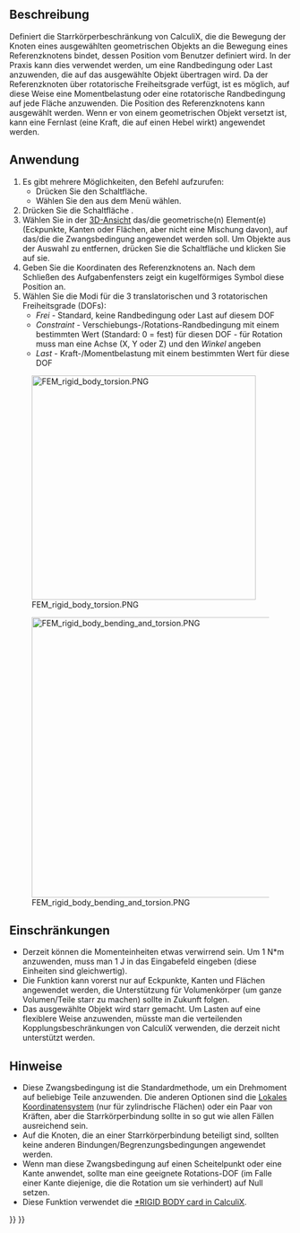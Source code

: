 <languages/>

{{Docnav/de
|[[FEM_ConstraintFixed/de|RandbedingungFestsetzen]]
|[[FEM_ConstraintDisplacement/de|RandbedingungVerschiebung]]
|[[FEM_Workbench/de|FEM]]
|IconL=FEM_ConstraintFixed.svg
|IconR=FEM_ConstraintDisplacement.svg
|IconC=Workbench_FEM.svg
}}

{{GuiCommandContainer|
{{GuiCommand/de
|Name=FEM ConstraintRigidBody
|Name/de=FEM RandbedingungStarrerKörper
|MenuLocation=Modell → Mechanische Randbedingungen und Belastungen → Randbedingung starrer Körper
|Workbenches=[[FEM_Workbench/de|FEM]]
|Version=1.0
|SeeAlso=[[FEM_ConstraintDisplacement/de|FEM RandbedingungVerschiebung]]
}}
{{GuiCommandFemInfo/de
|Solvers=CalculiX
}}
}}

<span id="Description"></span>
==Beschreibung==


Definiert die Starrkörperbeschränkung von CalculiX, die die Bewegung der Knoten eines ausgewählten geometrischen Objekts an die Bewegung eines Referenzknotens bindet, dessen Position vom Benutzer definiert wird. In der Praxis kann dies verwendet werden, um eine Randbedingung oder Last anzuwenden, die auf das ausgewählte Objekt übertragen wird. Da der Referenzknoten über rotatorische Freiheitsgrade verfügt, ist es möglich, auf diese Weise eine Momentbelastung oder eine rotatorische Randbedingung auf jede Fläche anzuwenden. Die Position des Referenzknotens kann ausgewählt werden. Wenn er von einem geometrischen Objekt versetzt ist, kann eine Fernlast (eine Kraft, die auf einen Hebel wirkt) angewendet werden.

<span id="Usage"></span>
==Anwendung==


<div class="mw-translate-fuzzy">
# Es gibt mehrere Möglichkeiten, den Befehl aufzurufen:
#* Drücken Sie den {{Button|[[Image:FEM_ConstraintRigidBody.svg|16px]] [[FEM_ConstraintRigidBody|Rigid body constraint]]}} Schaltfläche.
#* Wählen Sie den {{MenuCommand|Model → Mechanical boundary conditions and loads → [[Image:FEM_ConstraintRigidBody.svg|16px]] Rigid body constraint}} aus dem Menü wählen.
# Drücken Sie die Schaltfläche {{Button|Hinzufügen}}.
# Wählen Sie in der [[3D_view/de|3D-Ansicht]] das/die geometrische(n) Element(e) (Eckpunkte, Kanten oder Flächen, aber nicht eine Mischung davon), auf das/die die Zwangsbedingung angewendet werden soll. Um Objekte aus der Auswahl zu entfernen, drücken Sie die Schaltfläche {{Button|Entfernen}} und klicken Sie auf sie.
# Geben Sie die Koordinaten des Referenzknotens an. Nach dem Schließen des Aufgabenfensters zeigt ein kugelförmiges Symbol diese Position an.
# Wählen Sie die Modi für die 3 translatorischen und 3 rotatorischen Freiheitsgrade (DOFs):
#* ''Frei'' - Standard, keine Randbedingung oder Last auf diesem DOF
#* ''Constraint'' - Verschiebungs-/Rotations-Randbedingung mit einem bestimmten Wert (Standard: 0 = fest) für diesen DOF - für Rotation muss man eine Achse (X, Y oder Z) und den ''Winkel'' angeben
#* ''Last'' - Kraft-/Momentbelastung mit einem bestimmten Wert für diese DOF
</div>

[[Image:FEM_rigid_body_torsion.PNG|400px]]
<div lang="en" dir="ltr" class="mw-content-ltr">
{{Caption|Cantilever beam subjected to torsion. Green pins show the face to which rigid body constraint is applied, large green sphere is a reference node. Moment is defined in the proper axis.}}
</div>

[[Image:FEM_rigid_body_bending_and_torsion.PNG|500px]]
<div lang="en" dir="ltr" class="mw-content-ltr">
{{Caption|Cantilever beam subjected to combined loading (bending and torsion) via so-called remote force. Reference node is offset from a beam and a force pointing downwards is applied to it.}}
</div>

<span id="Limitations"></span>
==Einschränkungen==


* Derzeit können die Momenteinheiten etwas verwirrend sein. Um 1 N*m anzuwenden, muss man 1 J in das Eingabefeld eingeben (diese Einheiten sind gleichwertig).
* Die Funktion kann vorerst nur auf Eckpunkte, Kanten und Flächen angewendet werden, die Unterstützung für Volumenkörper (um ganze Volumen/Teile starr zu machen) sollte in Zukunft folgen.
* Das ausgewählte Objekt wird starr gemacht. Um Lasten auf eine flexiblere Weise anzuwenden, müsste man die verteilenden Kopplungsbeschränkungen von CalculiX verwenden, die derzeit nicht unterstützt werden.

<span id="Notes"></span>
==Hinweise== 

* Diese Zwangsbedingung ist die Standardmethode, um ein Drehmoment auf beliebige Teile anzuwenden. Die anderen Optionen sind die [[FEM_ConstraintTransform/de|Lokales Koordinatensystem]] (nur für zylindrische Flächen) oder ein Paar von Kräften, aber die Starrkörperbindung sollte in so gut wie allen Fällen ausreichend sein.
* Auf die Knoten, die an einer Starrkörperbindung beteiligt sind, sollten keine anderen Bindungen/Begrenzungsbedingungen angewendet werden.
* Wenn man diese Zwangsbedingung auf einen Scheitelpunkt oder eine Kante anwendet, sollte man eine geeignete Rotations-DOF (im Falle einer Kante diejenige, die die Rotation um sie verhindert) auf Null setzen.
* Diese Funktion verwendet die [https://web.mit.edu/calculix_v2.7/CalculiX/ccx_2.7/doc/ccx/node236.html *RIGID BODY card in CalculiX].



{{Docnav/de
|[[FEM_ConstraintFixed/de|RandbedingungFestsetzen]]
|[[FEM_ConstraintDisplacement/de|RandbedingungVerschiebung]]
|[[FEM_Workbench/de|FEM]]
|IconL=FEM_ConstraintFixed.svg
|IconR=FEM_ConstraintDisplacement.svg
|IconC=Workbench_FEM.svg
}}

{{FEM Tools navi{{#translation:}}}}
{{Userdocnavi{{#translation:}}}}